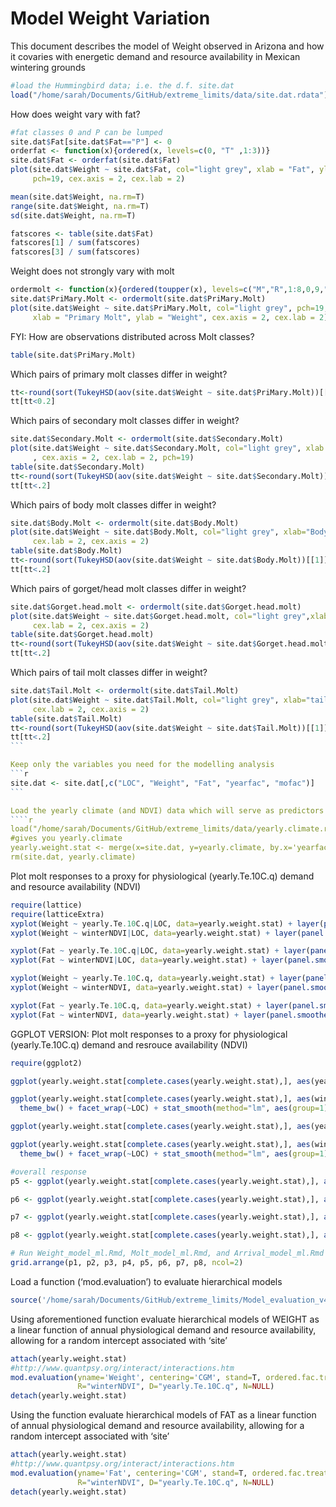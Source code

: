 Model Weight Variation
========================================================

This document describes the model of Weight observed in Arizona and how it covaries with energetic demand and resource availability in Mexican wintering grounds

```r
#load the Hummingbird data; i.e. the d.f. site.dat
load("/home/sarah/Documents/GitHub/extreme_limits/data/site.dat.rdata")
```

How does weight vary with fat?
```r
#fat classes 0 and P can be lumped
site.dat$Fat[site.dat$Fat=="P"] <- 0
orderfat <- function(x){ordered(x, levels=c(0, "T" ,1:3))}
site.dat$Fat <- orderfat(site.dat$Fat)
plot(site.dat$Weight ~ site.dat$Fat, col="light grey", xlab = "Fat", ylab = "Weight", 
     pch=19, cex.axis = 2, cex.lab = 2)

mean(site.dat$Weight, na.rm=T)
range(site.dat$Weight, na.rm=T)
sd(site.dat$Weight, na.rm=T)

fatscores <- table(site.dat$Fat)
fatscores[1] / sum(fatscores)
fatscores[3] / sum(fatscores)
```

Weight does not strongly vary with molt
````r
ordermolt <- function(x){ordered(toupper(x), levels=c("M","R",1:8,0,9,"F","L"))}
site.dat$PriMary.Molt <- ordermolt(site.dat$PriMary.Molt)
plot(site.dat$Weight ~ site.dat$PriMary.Molt, col="light grey", pch=19, 
     xlab = "Primary Molt", ylab = "Weight", cex.axis = 2, cex.lab = 2)
````

FYI: How are observations distributed across Molt classes?
```r
table(site.dat$PriMary.Molt)
````


Which pairs of primary molt classes differ in weight?
````r
tt<-round(sort(TukeyHSD(aov(site.dat$Weight ~ site.dat$PriMary.Molt))[[1]][,4]), 3)
tt[tt<0.2]
````

Which pairs of secondary molt classes differ in weight?
````r
site.dat$Secondary.Molt <- ordermolt(site.dat$Secondary.Molt)
plot(site.dat$Weight ~ site.dat$Secondary.Molt, col="light grey", xlab = "Secondary Molt Class", ylab = "Weight",
     , cex.axis = 2, cex.lab = 2, pch=19)
table(site.dat$Secondary.Molt)
tt<-round(sort(TukeyHSD(aov(site.dat$Weight ~ site.dat$Secondary.Molt))[[1]][,4]), 3)
tt[tt<.2]
````

Which pairs of body molt classes differ in weight?
````r
site.dat$Body.Molt <- ordermolt(site.dat$Body.Molt)
plot(site.dat$Weight ~ site.dat$Body.Molt, col="light grey", xlab="Body Molt Class", ylab="Weight", pch=19, 
     cex.lab = 2, cex.axis = 2)
table(site.dat$Body.Molt)
tt<-round(sort(TukeyHSD(aov(site.dat$Weight ~ site.dat$Body.Molt))[[1]][,4]),3)
tt[tt<.2]
````

Which pairs of gorget/head molt classes differ in weight?
````r
site.dat$Gorget.head.molt <- ordermolt(site.dat$Gorget.head.molt)
plot(site.dat$Weight ~ site.dat$Gorget.head.molt, col="light grey",xlab="gorget head molt", ylab="Weight", pch=19, 
     cex.lab = 2, cex.axis = 2)
table(site.dat$Gorget.head.molt)
tt<-round(sort(TukeyHSD(aov(site.dat$Weight ~ site.dat$Gorget.head.molt))[[1]][,4]),3)
tt[tt<.2]
````

Which pairs of tail molt classes differ in weight?
````r
site.dat$Tail.Molt <- ordermolt(site.dat$Tail.Molt)
plot(site.dat$Weight ~ site.dat$Tail.Molt, col="light grey", xlab="tail molt", ylab="Weight", pch=19, 
     cex.lab = 2, cex.axis = 2)
table(site.dat$Tail.Molt)
tt<-round(sort(TukeyHSD(aov(site.dat$Weight ~ site.dat$Tail.Molt))[[1]][,4]),3)
tt[tt<.2]
```

Keep only the variables you need for the modelling analysis
```r
site.dat <- site.dat[,c("LOC", "Weight", "Fat", "yearfac", "mofac")]
```

Load the yearly climate (and NDVI) data which will serve as predictors and merge it with the weight metrics in the data frame 'yearly.weight.stat' to be used for modelling
````r
load("/home/sarah/Documents/GitHub/extreme_limits/data/yearly.climate.rdata")
#gives you yearly.climate
yearly.weight.stat <- merge(x=site.dat, y=yearly.climate, by.x='yearfac', by.y='yr')
rm(site.dat, yearly.climate)
````

Plot molt responses to a proxy for physiological (yearly.Te.10C.q) demand and resource availability (NDVI)
```r
require(lattice)
require(latticeExtra)
xyplot(Weight ~ yearly.Te.10C.q|LOC, data=yearly.weight.stat) + layer(panel.smoother(x, y, method = "lm"))
xyplot(Weight ~ winterNDVI|LOC, data=yearly.weight.stat) + layer(panel.smoother(x, y, method = "lm"))

xyplot(Fat ~ yearly.Te.10C.q|LOC, data=yearly.weight.stat) + layer(panel.smoother(x, y, method = "lm"))
xyplot(Fat ~ winterNDVI|LOC, data=yearly.weight.stat) + layer(panel.smoother(x, y, method = "lm"))

xyplot(Weight ~ yearly.Te.10C.q, data=yearly.weight.stat) + layer(panel.smoother(x, y, method = "lm"))
xyplot(Weight ~ winterNDVI, data=yearly.weight.stat) + layer(panel.smoother(x, y, method = "lm"))

xyplot(Fat ~ yearly.Te.10C.q, data=yearly.weight.stat) + layer(panel.smoother(x, y, method = "lm"))
xyplot(Fat ~ winterNDVI, data=yearly.weight.stat) + layer(panel.smoother(x, y, method = "lm"))

```


GGPLOT VERSION: Plot molt responses to a proxy for physiological (yearly.Te.10C.q) demand and resrouce availability (NDVI)
```r
require(ggplot2)

ggplot(yearly.weight.stat[complete.cases(yearly.weight.stat),], aes(yearly.Te.10C.q, Weight)) + geom_point() + theme_bw() + facet_wrap(~LOC) + stat_smooth(method="lm", aes(group=1)) + ylab("body mass (grams)")

ggplot(yearly.weight.stat[complete.cases(yearly.weight.stat),], aes(winterNDVI, Weight)) + geom_point() + 
  theme_bw() + facet_wrap(~LOC) + stat_smooth(method="lm", aes(group=1)) + ylab("body mass(grams)")

ggplot(yearly.weight.stat[complete.cases(yearly.weight.stat),], aes(yearly.Te.10C.q, Fat)) + geom_point() + theme_bw() + facet_wrap(~LOC) + stat_smooth(method="lm", aes(group=1)) + ylab("fat score")

ggplot(yearly.weight.stat[complete.cases(yearly.weight.stat),], aes(winterNDVI, Fat)) + geom_point() + 
  theme_bw() + facet_wrap(~LOC) + stat_smooth(method="lm", aes(group=1)) + ylab("fat score")

#overall response
p5 <- ggplot(yearly.weight.stat[complete.cases(yearly.weight.stat),], aes(yearly.Te.10C.q, Weight)) + geom_point() + theme_classic() + theme(text = element_text(size=15)) + stat_smooth(method="lm", aes(group=1), col="black") + ylab("Body mass (grams)\n") + xlab("")

p6 <- ggplot(yearly.weight.stat[complete.cases(yearly.weight.stat),], aes(winterNDVI, Weight)) + geom_point() + theme_classic() + theme(text = element_text(size=15)) + stat_smooth(method="lm", aes(group=1), col="black") + ylab("") + xlab("")

p7 <- ggplot(yearly.weight.stat[complete.cases(yearly.weight.stat),], aes(yearly.Te.10C.q, Fat)) + geom_point() + theme_classic() + theme(text = element_text(size=15)) + stat_smooth(method="lm", aes(group=1), col="black") + ylab("Fat score\n") + xlab("\nPhysiological demand (D)")

p8 <- ggplot(yearly.weight.stat[complete.cases(yearly.weight.stat),], aes(winterNDVI, Fat)) + geom_point() + theme_classic() + theme(text = element_text(size=15)) + stat_smooth(method="lm", aes(group=1), col="black") + ylab("") + xlab("\nResource availability (R)")

# Run Weight_model_ml.Rmd, Molt_model_ml.Rmd, and Arrival_model_ml.Rmd to get all the plots and then use grid.arrange to plot them all together.
grid.arrange(p1, p2, p3, p4, p5, p6, p7, p8, ncol=2)
```


Load a function ('mod.evaluation') to evaluate hierarchical models
````r
source('/home/sarah/Documents/GitHub/extreme_limits/Model_evaluation_v4.r')
````

Using aforementioned function evaluate hierarchical models of WEIGHT as a linear function of annual physiological demand and resource availability, allowing for a random intercept associated with 'site' 
````r
attach(yearly.weight.stat)
#http://www.quantpsy.org/interact/interactions.htm
mod.evaluation(yname='Weight', centering='CGM', stand=T, ordered.fac.treatment = "as.num", log.D=T, 
               R="winterNDVI", D="yearly.Te.10C.q", N=NULL)
detach(yearly.weight.stat)
````

Using the function evaluate hierarchical models of FAT as a linear function of annual physiological demand and resource availability, allowing for a random intercept associated with 'site' 
````r
attach(yearly.weight.stat)
#http://www.quantpsy.org/interact/interactions.htm
mod.evaluation(yname='Fat', centering='CGM', stand=T, ordered.fac.treatment = "as.num", log.D=T, 
               R="winterNDVI", D="yearly.Te.10C.q", N=NULL)
detach(yearly.weight.stat)
````

